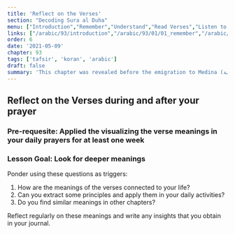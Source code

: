 ```yaml
---
title: 'Reflect on the Verses'
section: "Decoding Sura al Duha"
menu: ["Introduction","Remember","Understand","Read Verses","Listen to Verses","Apply the Verses","Reflect on the Verses"]
links: ["/arabic/93/introduction","/arabic/93/01/01_remember","/arabic/93/01/02_understand","/arabic/93/02/01_read-verses","/arabic/93/02/02_listen-verses","/arabic/93/02/03_apply-verses","/arabic/93/03/01_reflect-verses"]
order: 6
date: '2021-05-09'
chapter: 93
tags: ['tafsir', 'koran', 'arabic']
draft: false
summary: 'This chapter was revealed before the emigration to Medina (مكية). It talks about the character/personality of the greatest prophet, peace be upon him, and the blessings and graces that Allah most High bestowed upon him in this world and the next so that he could thank Him by these amazing blessings.'
---
```


## Reflect on the Verses during and after your prayer
### Pre-requesite: Applied the visualizing the verse meanings in your daily prayers for at least one week

### Lesson Goal: Look for deeper meanings
Ponder using these questions as triggers:
1. How are the meanings of the verses connected to your life?
2. Can you extract some principles and apply them in your daily activities?
3. Do you find similar meanings in other chapters?

Reflect regularly on these meanings and write any insights that you obtain in your journal.
  


